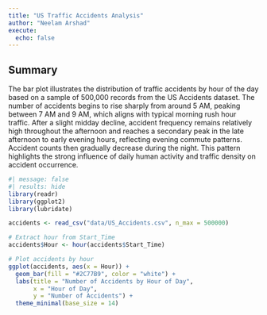 ```yaml
---
title: "US Traffic Accidents Analysis"
author: "Neelam Arshad"
execute: 
  echo: false
---
```


## Summary
The bar plot illustrates the distribution of traffic accidents by hour of the day based on a sample of 500,000 records from the US Accidents dataset. The number of accidents begins to rise sharply from around 5 AM, peaking between 7 AM and 9 AM, which aligns with typical morning rush hour traffic. After a slight midday decline, accident frequency remains relatively high throughout the afternoon and reaches a secondary peak in the late afternoon to early evening hours, reflecting evening commute patterns. Accident counts then gradually decrease during the night. This pattern highlights the strong influence of daily human activity and traffic density on accident occurrence.
```r
#| message: false
#| results: hide
library(readr)     
library(ggplot2)    
library(lubridate)  

accidents <- read_csv("data/US_Accidents.csv", n_max = 500000)
```


```r
# Extract hour from Start_Time
accidents$Hour <- hour(accidents$Start_Time)

# Plot accidents by hour
ggplot(accidents, aes(x = Hour)) +
  geom_bar(fill = "#2C77B9", color = "white") +
  labs(title = "Number of Accidents by Hour of Day",
       x = "Hour of Day",
       y = "Number of Accidents") +
  theme_minimal(base_size = 14)
```
